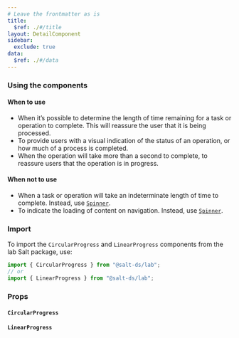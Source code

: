 ```yaml
---
# Leave the frontmatter as is
title:
  $ref: ./#/title
layout: DetailComponent
sidebar:
  exclude: true
data:
  $ref: ./#/data
---
```


### Using the components

#### When to use

- When it’s possible to determine the length of time remaining for a task or operation to complete. This will reassure the user that it is being processed.
- To provide users with a visual indication of the status of an operation, or how much of a process is completed.
- When the operation will take more than a second to complete, to reassure users that the operation is in progress.

#### When not to use

- When a task or operation will take an indeterminate length of time to complete. Instead, use [`Spinner`](/salt/components/spinner).
- To indicate the loading of content on navigation. Instead, use [`Spinner`](/salt/components/spinner).

### Import

To import the `CircularProgress` and `LinearProgress` components from the lab Salt package, use:

```js
import { CircularProgress } from "@salt-ds/lab";
// or
import { LinearProgress } from "@salt-ds/lab";
```

### Props

#### `CircularProgress`

<PropsTable packageName="lab" componentName="CircularProgress" />

#### `LinearProgress`

<PropsTable packageName="lab" componentName="LinearProgress" />
